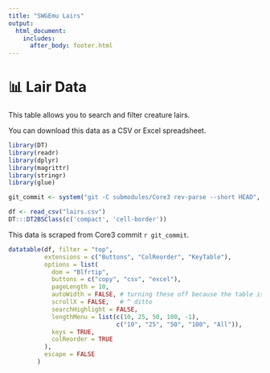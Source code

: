 ```yaml
---
title: "SWGEmu Lairs"
output:
  html_document:
    includes:
      after_body: footer.html
---
```


# 📊 Lair Data

This table allows you to search and filter creature lairs.

You can download this data as a CSV or Excel spreadsheet.

```r
library(DT)
library(readr)
library(dplyr)
library(magrittr)
library(stringr)
library(glue)

git_commit <- system("git -C submodules/Core3 rev-parse --short HEAD", intern = TRUE)

df <- read_csv("lairs.csv")
DT:::DT2BSClass(c('compact', 'cell-border'))

```

This data is scraped from Core3 commit `r git_commit`.

```r
datatable(df, filter = "top",
          extensions = c("Buttons", "ColReorder", "KeyTable"),
          options = list(
            dom = "Blfrtip",
            buttons = c("copy", "csv", "excel"),
            pageLength = 10,
            autoWidth = FALSE, # turning these off because the table is too wide and break Firefox
            scrollX = FALSE,   # ^ ditto
            searchHighlight = FALSE,
            lengthMenu = list(c(10, 25, 50, 100, -1),
                              c("10", "25", "50", "100", "All")),
            keys = TRUE,
            colReorder = TRUE
          ),
          escape = FALSE
        )
```

